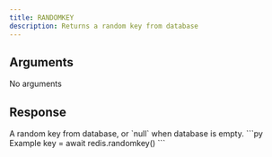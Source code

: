 ```yaml
---
title: RANDOMKEY
description: Returns a random key from database
---
```



## Arguments

No arguments

## Response

<ResponseField type="string" required>
A random key from database, or `null` when database is empty.
</ResponseField>

<RequestExample>
```py Example
key = await redis.randomkey()
```
</RequestExample>
